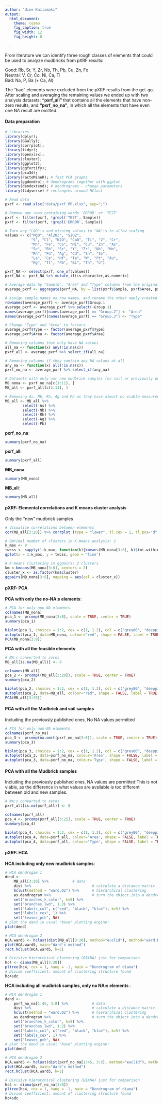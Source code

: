 ```yaml
---
author: "Uine Kailamäki"
output:
  html_document:
    theme: cosmo
    fig_caption: true
    fig_width: 12
    fig_height: 8 
    
---
```


From literature we can identify three rough classes of elements that could be used to analyze mudbricks from pXRF results: 

Good: Rb, Sr, Y, Zr, Nb, Th, Pb, Cu, Zn, Fe \
Neutral: V, Cr, Co, Ni, Ca, Ti \
Bad: Na, P, Ba (+ Ca, Al)

The "bad" elements were excluded from the pXRF results from the get-go. After scaling and averaging the remaining values we ended up with two analysis datasets: **"pxrf_all"** that contains all the elements that have non-zero results, and **"pxrf_no_na"**, in which all the elements that have even one NA result are omitted.  

#### Data preparation

```r
# Libraries
library(dplyr); 
library(GGally); 
library(corrplot); 
library(tidyr); 
library(openxlsx); 
library(cluster); 
library(ggplot2); 
library(ggfortify); 
library(pca3d);
library(FactoMineR); # fast PCA graphs
library(ggdendro); # dendrograms together with ggplot
library(dendextend); # dendrograms - change parameters
library(tidyverse) # rectangles around HClust

# Read data
pxrf <- read.xlsx("data/pxrf_PP.xlsx", sep=";")

# Remove any rows containing words 'ERROR' or 'TEST'
pxrf <- filter(pxrf, !grepl('TEST', Sample))
pxrf <- filter(pxrf, !grepl('ERROR', Sample))

# Turn any "LOD":s and missing values to "NA":s to allow scaling
values <- c("MgO", "Al2O3", "SiO2", 
            "S", "Cl", "K2O", "CaO", "Ti", "V", "Cr", 
            "Mn", "Fe", "Co", "Ni", "Cu", "Zn", "As", 
            "Se", "Rb", "Sr", "Y", "Zr", "Nb", "Mo", 
            "Rh", "Pd", "Ag", "Cd", "Sn", "Sb", 
            "La", "Ce", "Hf", "Ta", "W", "Pt", "Au", 
            "Hg", "Tl", "Pb", "Bi", "Th", "U")

pxrf_NA <- select(pxrf, one_of(values))
pxrf_NA <- pxrf_NA %>% mutate_if(is.character,as.numeric)

# Average data by "Sample", "Area" and "Type" columns from the original dataset
average_pxrf <- aggregate(pxrf_NA, by = list(pxrf$Sample, pxrf$Area, pxrf$Type), FUN = mean)

# Assign sample names as row names, and rename the other newly created columns back to "Type" and "Area" for clarity
rownames(average_pxrf) <- average_pxrf$Group.1
average_pxrf <- average_pxrf %>% select(-Group.1)
names(average_pxrf)[names(average_pxrf) == "Group.2"] <- "Area"
names(average_pxrf)[names(average_pxrf) == "Group.3"] <- "Type"

# Change "Type" and "Area" to factors
average_pxrf$Type <- factor(average_pxrf$Type)
average_pxrf$Area <- factor(average_pxrf$Area)

# Removing columns that only have NA values
all_na <- function(x) any(!is.na(x))
pxrf_all <- average_pxrf %>% select_if(all_na)

# Removing columns if they contain any NA values at all
any_na <- function(x) all(!is.na(x))
pxrf_no_na <- average_pxrf %>% select_if(any_na)

# Datasets with only our new mudbrick samples (no soil or previously published ones)
MB_nona <- pxrf_no_na[c(1:11), ]
MB_all <- pxrf_all[c(1:11), ]

# Removing As, Nb, Rh, Ag and Pb as they have almost no viable measurement values
MB_all <- MB_all %>% 
        select(-As) %>% 
        select(-Nb) %>% 
        select(-Rh) %>%   
        select(-Ag) %>% 
        select(-Pb) 

```

**pxrf_no_na**: \

```r
summary(pxrf_no_na)
```

**pxrf_all**: \

```r
summary(pxrf_all)
```

**MB_nona**: \

```r
summary(MB_nona)
```

**MB_all**: \

```r
summary(MB_all)
```

#### pXRF: Elemental correlations and K means cluster analysis

Only the "new" mudbrick samples

```r
# Visualize correlations between elements
cor(MB_all[3:20]) %>% corrplot (type = "lower", tl.cex = 1, tl.pos="d", cl.pos="r")

# Optimal number of clusters in K-means analysis: 2
k_max <- 8
twcss <- sapply(1:k_max, function(k){kmeans(MB_nona[3:8], k)$tot.withinss})
qplot(x = 1:k_max, y = twcss, geom = 'line')

# K-means clustering in ggpairs: 2 clusters
km <-kmeans(MB_nona[3:8], centers = 2)
cluster_x <- as.factor(km$cluster)
ggpairs(MB_nona[3:8], mapping = aes(col = cluster_x))

```

#### pXRF: PCA

**PCA with only the no-NA:s elements**: \

```r

# PCA for only non-NA elements
colnames(MB_nona)
pca_1 <- prcomp(MB_nona[3:8], scale = TRUE, center = TRUE)
summary(pca_1)

biplot(pca_1, choices = 1:2, cex = c(1, 1.2), col = c("grey80", "deeppink2"))
autoplot(pca_1, data=MB_nona, colour="red", shape = FALSE, label = TRUE,  main = "PCA Palaepaphos 1: no NA:s at all")
PCA(MB_nona[3:8])

```

**PCA with all the feasible elements**: \

```r
# NA:s converted to zeros
MB_all[is.na(MB_all)] <- 0

colnames(MB_all)
pca_2 <- prcomp((MB_all[3:20]), scale = TRUE, center = TRUE)
summary(pca_2)

biplot(pca_2, choices = 1:2, cex = c(1, 1.2), col = c("grey80", "deeppink2"))
autoplot(pca_2, data=MB_all, colour="red", shape = FALSE, label = TRUE,  main = "PCA Palaepaphos 2: NA:s permitted")
PCA(MB_all[3:20])

```

#### PCA with all the Mudbrick and soil samples 

Including the previously published ones, No NA values permitted

```r
# PCA for only non-NA elements
colnames(pxrf_no_na)
pca_3 <- prcomp(na.omit(pxrf_no_na[3:6]), scale = TRUE, center = TRUE)
summary(pca_3)

biplot(pca_3, choices = 1:2, cex = c(1, 1.2), col = c("grey80", "deeppink2"))
autoplot(pca_3, data=pxrf_no_na, colour='Area', shape = FALSE, label = TRUE,  main = "PCA Palaepaphos grouped by area")
autoplot(pca_3, data=pxrf_no_na, colour='Type', shape = FALSE, label = TRUE,  main = "PCA Palaepaphos grouped by sample type")

```

#### PCA with all the Mudbrick samples 

Including the previously published ones, NA values are permitted
This is not viable, as the difference in what values are available is too different between old and new samples.

```r
# NA:s converted to zeros
pxrf_all[is.na(pxrf_all)] <- 0

colnames(pxrf_all)
pca_4 <- prcomp(pxrf_all[3:25], scale = TRUE, center = TRUE)
summary(pca_4)

biplot(pca_4, choices = 1:2, cex = c(1, 1.2), col = c("grey80", "deeppink2"))
autoplot(pca_4, data=pxrf_all, colour='Area', shape = FALSE, label = TRUE,  main = "PCA Palaepaphos grouped by area")
autoplot(pca_4, data=pxrf_all, colour='Type', shape = FALSE, label = TRUE,  main = "PCA Palaepaphos grouped by sample type")

```

#### pXRF: HCA

**HCA including only new mudbrick samples**: \

```r
# HCA dendrogam 1
dend <- 
    MB_all[3:20] %>%           # data
    dist %>%                            # calculate a distance matrix
    hclust(method = "ward.D2") %>%      # hierarchical clustering 
    as.dendrogram %>%                   # turn the object into a dendrogram
    set("branches_k_color", k=5) %>% 
    set("branches_lwd", 1.2) %>%
    set("labels_col", c("red", "black", "blue"), k=5) %>%    
    set("labels_cex", 1) %>% 
    set("leaves_pch", NA) 
# plot the dend in usual "base" plotting engine:
plot(dend)

# HCA dendrogam 2
HCA.ward5 <- hclust(dist(MB_all[3:20], method="euclid"), method="ward.D2")
plot(HCA.ward5, main="Ward's method")
rect.hclust(HCA.ward5, k=5)

# Divisive hierarchical clustering (DIANA) just for comparison
hc4 <- diana(MB_all[3:20])
pltree(hc4, cex = 1, hang = -1, main = "Dendrogram of diana")
# Divise coefficient; amount of clustering structure found
hc4$dc

```

**HCA including all mudbrick samples, only no NA:s elements **: \

```r
# HCA dendrogam 1
dend <- 
    pxrf_no_na[1:45, 3:8] %>%           # data
    dist %>%                            # calculate a distance matrix
    hclust(method = "ward.D2") %>%      # hierarchical clustering 
    as.dendrogram %>%                   # turn the object into a dendrogram
    set("branches_k_color", k=5) %>% 
    set("branches_lwd", 1.2) %>%
    set("labels_col", c("red", "black", "blue"), k=5) %>%    
    set("labels_cex", 1) %>% 
    set("leaves_pch", NA) 
# plot the dend in usual "base" plotting engine:
plot(dend)

# HCA dendrogam 2
HCA.ward5 <- hclust(dist(pxrf_no_na[1:45, 3:8], method="euclid"), method="ward.D2")
plot(HCA.ward5, main="Ward's method")
rect.hclust(HCA.ward5, k=5)

# Divisive hierarchical clustering (DIANA) just for comparison
hc4 <- diana(pxrf_no_na[3:8])
pltree(hc4, cex = 1, hang = -1, main = "Dendrogram of diana")
# Divise coefficient; amount of clustering structure found
hc4$dc

```


